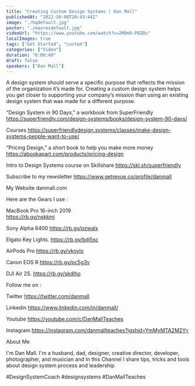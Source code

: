 ```yaml
---
title: "Creating Custom Design Systems | Dan Mall"
publishedAt: "2022-10-08T20:43:44Z"
image: "./hqdefault.jpg"
poster: "./maxresdefault.jpg"
videoUrl: "https://www.youtube.com/watch?v=2M8m9-PDZOs"
localImages: true
tags: ["Get Started", "custom"]
categories: ["Video"]
duration: "0:00:49"
draft: false
speakers: ["Dan Mall"]
---
```


A design system should serve a specific purpose that reflects the mission of the organization it’s made for. Creating a custom design system helps you get closer to supporting your company’s mission than using an existing design system that was made for a different purpose.

“Design System in 90 Days,” a workbook from SuperFriendly
https://superfriendly.com/design-systems/books/design-system-90-days/

Courses
https://superfriendlydesign.systems/classes/make-design-systems-people-want-to-use/

“Pricing Design,” a short book to help you make more money
https://abookapart.com/products/pricing-design

Intro to Design Systems course on Skillshare
https://skl.sh/superfriendly

Subscribe to my newsletter
https://www.getrevue.co/profile/danmall

My Website
danmall.com

Here are the Gears I use :

MacBook Pro 16-inch 2019  
https://rb.gy/nskkmi

Sony Alpha 6400
https://rb.gy/pzwalx

Elgato Key Lights.
https://rb.gy/bdj5sc

AirPods Pro
https://rb.gy/vkoylo

Canon EOS R
https://rb.gy/pc5g3v

DJI Air 2S.
https://rb.gy/skdlho

Follow me on :

Twitter
https://twitter.com/danmall

Linkedin
https://www.linkedin.com/in/danmall/

Youtube
https://youtube.com/c/DanMallTeaches

Instagram
https://instagram.com/danmallteaches?igshid=YmMyMTA2M2Y=

About Me

I'm Dan Mall. I'm a husband, dad, designer, creative director, developer, photographer, and musician and In this Channel I share tips, tricks and tools about design system process and leadership

#DesignSystemCoach #designsystems #DanMallTeaches
